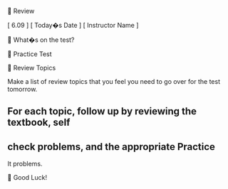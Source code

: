 
Review


[ 6.09 ] [ Today�s Date ] [ Instructor Name ]



What�s on the test?



Practice Test



Review Topics


Make a list of review topics that you feel you need to go over for the 
test tomorrow.


For each topic, follow up by reviewing the textbook, self
-
check 
problems, and the appropriate Practice
-
It problems.



Good Luck!



